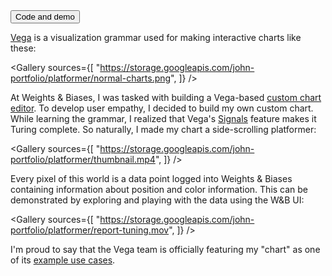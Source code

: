 
<ProjectLayout title="Vega Platformer">

<ButtonGroup>
  <Button icon="code" href="https://vega.github.io/vega/examples/platformer/">
    Code and demo
  </Button>
</ButtonGroup>

[Vega](https://vega.github.io/vega/) is a visualization grammar used for making interactive charts like these:

<Gallery
  sources={[
    "https://storage.googleapis.com/john-portfolio/platformer/normal-charts.png",
  ]}
/>

At Weights & Biases, I was tasked with building a Vega-based [custom chart editor](http://localhost:3000/vega). To develop user empathy, I decided to build my own custom chart. While learning the grammar, I realized that Vega's [Signals](https://vega.github.io/vega/docs/signals/) feature makes it Turing complete. So naturally, I made my chart a side-scrolling platformer:

<Gallery
  sources={[
    "https://storage.googleapis.com/john-portfolio/platformer/thumbnail.mp4",
  ]}
/>

Every pixel of this world is a data point logged into Weights & Biases containing information about position and color information. This can be demonstrated by exploring and playing with the data using the W&B UI:

<Gallery
  sources={[
    "https://storage.googleapis.com/john-portfolio/platformer/report-tuning.mov",
  ]}
/>

I'm proud to say that the Vega team is officially featuring my "chart" as one of
its [example use cases](https://vega.github.io/vega/examples/platformer/).

</ProjectLayout>
